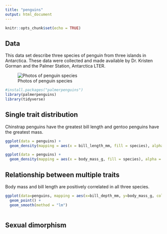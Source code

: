 ```yaml
---
title: "penguins"
output: html_document
---
```


```r
knitr::opts_chunk$set(echo = TRUE)
```

## Data

This data set describe three species of penguin from three islands in Antarctica. These data were collected and made available by Dr. Kristen Gorman and the Palmer Station, Antarctica LTER.

![Photos of penguin species](C:\Users\Ian\Desktop/Lab3_Photo1.png)

```r
#install.packages("palmerpenguins")
library(palmerpenguins)
library(tidyverse)
```


## Single trait distribution

Chinstrap penguins have the greatest bill length and gentoo penguins have the greatest mass.

```r
ggplot(data = penguins) +
  geom_density(mapping = aes(x = bill_length_mm, fill = species), alpha = 0.5)
```

```r
ggplot(data = penguins) +
  geom_density(mapping = aes(x = body_mass_g, fill = species), alpha = 0.5)
```

## Relationship between multiple traits

Body mass and bill length are positively correlated in all three species.

```r
ggplot(data=penguins, mapping = aes(x=bill_depth_mm, y=body_mass_g, color=species)) +
  geom_point() +
  geom_smooth(method = "lm")
  
```


## Sexual dimorphism